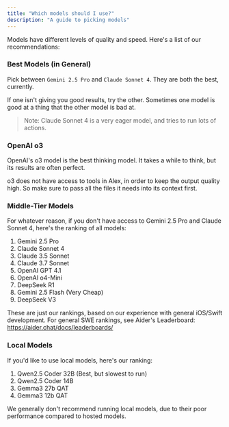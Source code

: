 ```yaml
---
title: "Which models should I use?"
description: "A guide to picking models"
---
```


Models have different levels of quality and speed. Here's a list of our recommendations:


### Best Models (in General)

Pick between `Gemini 2.5 Pro` and `Claude Sonnet 4`. They are both the best, currently.

If one isn't giving you good results, try the other. Sometimes one model is good at a thing that the other model is bad at.

> Note: Claude Sonnet 4 is a very eager model, and tries to run lots of actions.

### OpenAI o3

OpenAI's o3 model is the best thinking model. It takes a while to think, but its results are often perfect.

o3 does not have access to tools in Alex, in order to keep the output quality high. So make sure to pass all the files it needs into its context first.

### Middle-Tier Models

For whatever reason, if you don't have access to Gemini 2.5 Pro and Claude Sonnet 4, here's the ranking of all models:

1. Gemini 2.5 Pro
2. Claude Sonnet 4
3. Claude 3.5 Sonnet
4. Claude 3.7 Sonnet
5. OpenAI GPT 4.1
6. OpenAI o4-Mini
7. DeepSeek R1
8. Gemini 2.5 Flash (Very Cheap) 
9. DeepSeek V3

These are just our rankings, based on our experience with general iOS/Swift development. For general SWE rankings, see Aider's Leaderboard: https://aider.chat/docs/leaderboards/

### Local Models

If you'd like to use local models, here's our ranking:

1. Qwen2.5 Coder 32B (Best, but slowest to run)
2. Qwen2.5 Coder 14B
3. Gemma3 27b QAT
4. Gemma3 12b QAT

We generally don't recommend running local models, due to their poor performance compared to hosted models.


